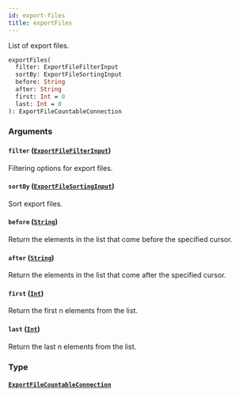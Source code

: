```yaml
---
id: export-files
title: exportFiles
---
```


List of export files.

```graphql
exportFiles(
  filter: ExportFileFilterInput
  sortBy: ExportFileSortingInput
  before: String
  after: String
  first: Int = 0
  last: Int = 0
): ExportFileCountableConnection

```

### Arguments

#### `filter` ([`ExportFileFilterInput`](/api-reference/inputs/export-file-filter-input.mdx))

Filtering options for export files.

#### `sortBy` ([`ExportFileSortingInput`](/api-reference/inputs/export-file-sorting-input.mdx))

Sort export files.

#### `before` ([`String`](/api-reference/scalars/string.mdx))

Return the elements in the list that come before the specified cursor.

#### `after` ([`String`](/api-reference/scalars/string.mdx))

Return the elements in the list that come after the specified cursor.

#### `first` ([`Int`](/api-reference/scalars/int.mdx))

Return the first n elements from the list.

#### `last` ([`Int`](/api-reference/scalars/int.mdx))

Return the last n elements from the list.

### Type

#### [`ExportFileCountableConnection`](/api-reference/objects/export-file-countable-connection.mdx)
